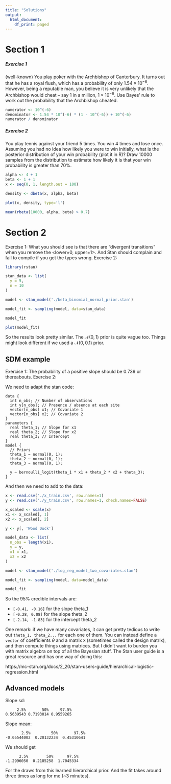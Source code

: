 ```yaml
---
title: "Solutions"
output:
  html_document:
    df_print: paged
---
```



# Section 1

##### Exercise 1

(well-known) You play poker with the Archbishop of Canterbury. It turns out that he has a royal flush, which has a probability of only $1.54 \times 10^{-6}$. However, being a reputable man, you believe it is very unlikely that the Archbishop would cheat -- say 1 in a million, $1 \times 10^{-6}$. Use Bayes' rule to work out the probability that the Archbishop cheated.

```r
numerator <- 10^(-6)
denominator <- 1.54 * 10^(-6) * (1 - 10^(-6)) + 10^(-6)
numerator / denominator
```

##### Exercise 2

You play tennis against your friend 5 times. You win 4 times and lose once. Assuming you had no idea how likely you were to win initially, what is the posterior distribution of your win probability (plot it in R)? Draw 10000 samples from the distribution to estimate how likely it is that your win probability is greater than 70%.

```r
alpha <- 4 + 1
beta <- 1 + 1
x <- seq(0, 1, length.out = 100)

density <- dbeta(x, alpha, beta)

plot(x, density, type='l')
```

```r
mean(rbeta(10000, alpha, beta) > 0.7)
```

# Section 2

Exercise 1: What you should see is that there are "divergent transitions" when you remove the <lower=0, upper=1>. And Stan should complain and fail to compile if you get the types wrong.
Exercise 2: 

```r
library(rstan)

stan_data <- list(
  y = 5,
  n = 10
)

model <- stan_model('./beta_binomial_normal_prior.stan')

model_fit <- sampling(model, data=stan_data)
```

```r
model_fit
```

```r
plot(model_fit)
```

So the results look pretty similar. The $\mathcal{N}(0, 1)$ prior is quite vague too. Things might look different if we used a $\mathcal{N}(0, 0.1)$ prior.

## SDM example

Exercise 1: The probability of a positive slope should be 0.739 or thereabouts.
Exercise 2: 

We need to adapt the stan code:

```
data {
  int n_obs; // Number of observations
  int y[n_obs]; // Presence / absence at each site
  vector[n_obs] x1; // Covariate 1
  vector[n_obs] x2; // Covariate 2
}
parameters {
  real theta_1; // Slope for x1
  real theta_2; // Slope for x2
  real theta_3; // Intercept
}
model {
  // Priors
  theta_1 ~ normal(0, 1);
  theta_2 ~ normal(0, 1);
  theta_3 ~ normal(0, 1);
  
  y ~ bernoulli_logit(theta_1 * x1 + theta_2 * x2 + theta_3);
}
```

And then we need to add to the data:

```r
x <- read.csv('./x_train.csv', row.names=1)
y <- read.csv('./y_train.csv', row.names=1, check.names=FALSE)

x_scaled <- scale(x)
x1 <- x_scaled[, 1]
x2 <- x_scaled[, 2]

y <- y[, 'Wood Duck']
```

```r
model_data <- list(
  n_obs = length(x1),
  y = y,
  x1 = x1,
  x2 = x2
)
```

```r
model <- stan_model('./log_reg_model_two_covariates.stan')

model_fit <- sampling(model, data=model_data)
```

```r
model_fit
```

So the 95% credible intervals are:

* `[-0.41, -0.16]` for the slope theta_1
* `[-0.28, 0.08]` for the slope theta_2
* `[-2.14, -1.83]` for the intercept theta_2

One remark: if we have many covariates, it can get pretty tedious to write out `theta_1, theta_2...` for each one of them. You can instead define a `vector` of coefficients $\theta$ and a matrix `X` (sometimes called the design matrix), and then compute things using matrices. But I didn't want to burden you with matrix algebra on top of all the Bayesian stuff. The Stan user guide is a great resource and has one way of doing this:

https://mc-stan.org/docs/2_20/stan-users-guide/hierarchical-logistic-regression.html

## Advanced models

Slope sd:

```
     2.5%       50%     97.5% 
0.5639543 0.7193014 0.9559265 
```

Slope mean:

```
       2.5%         50%       97.5% 
-0.05544002  0.20132234  0.45310641 
```

We should get

```
      2.5%        50%      97.5% 
-1.2996050  0.2185258  1.7045334 
```

For the draws from this learned hierarchical prior. And the fit takes around three times as long for me (~3 minutes).